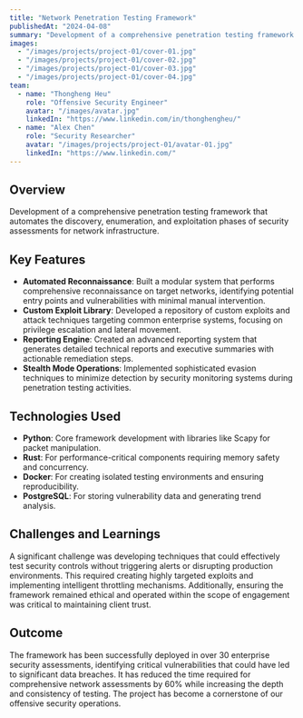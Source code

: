 ---
title: "Network Penetration Testing Framework"
publishedAt: "2024-04-08"
summary: "Development of a comprehensive penetration testing framework designed to automate and streamline the assessment of network infrastructure security."
images:
  - "/images/projects/project-01/cover-01.jpg"
  - "/images/projects/project-01/cover-02.jpg"
  - "/images/projects/project-01/cover-03.jpg"
  - "/images/projects/project-01/cover-04.jpg"
team:
  - name: "Thongheng Heu"
    role: "Offensive Security Engineer"
    avatar: "/images/avatar.jpg"
    linkedIn: "https://www.linkedin.com/in/thonghengheu/"
  - name: "Alex Chen"
    role: "Security Researcher"
    avatar: "/images/projects/project-01/avatar-01.jpg"
    linkedIn: "https://www.linkedin.com/"
---

## Overview

Development of a comprehensive penetration testing framework that automates the discovery, enumeration, and exploitation phases of security assessments for network infrastructure.

## Key Features

- **Automated Reconnaissance**: Built a modular system that performs comprehensive reconnaissance on target networks, identifying potential entry points and vulnerabilities with minimal manual intervention.
- **Custom Exploit Library**: Developed a repository of custom exploits and attack techniques targeting common enterprise systems, focusing on privilege escalation and lateral movement.
- **Reporting Engine**: Created an advanced reporting system that generates detailed technical reports and executive summaries with actionable remediation steps.
- **Stealth Mode Operations**: Implemented sophisticated evasion techniques to minimize detection by security monitoring systems during penetration testing activities.

## Technologies Used

- **Python**: Core framework development with libraries like Scapy for packet manipulation.
- **Rust**: For performance-critical components requiring memory safety and concurrency.
- **Docker**: For creating isolated testing environments and ensuring reproducibility.
- **PostgreSQL**: For storing vulnerability data and generating trend analysis.

## Challenges and Learnings

A significant challenge was developing techniques that could effectively test security controls without triggering alerts or disrupting production environments. This required creating highly targeted exploits and implementing intelligent throttling mechanisms. Additionally, ensuring the framework remained ethical and operated within the scope of engagement was critical to maintaining client trust.

## Outcome

The framework has been successfully deployed in over 30 enterprise security assessments, identifying critical vulnerabilities that could have led to significant data breaches. It has reduced the time required for comprehensive network assessments by 60% while increasing the depth and consistency of testing. The project has become a cornerstone of our offensive security operations.
